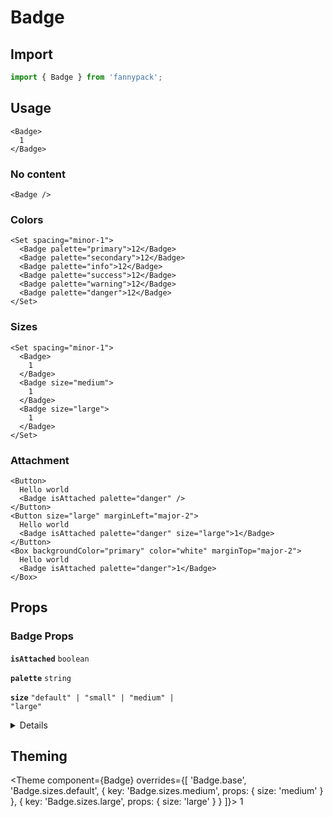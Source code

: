 
# Badge

## Import

```jsx
import { Badge } from 'fannypack';
```

## Usage

```jsx-live
<Badge>
  1
</Badge>
```

### No content

```jsx-live
<Badge />
```

### Colors

```jsx-live
<Set spacing="minor-1">
  <Badge palette="primary">12</Badge>
  <Badge palette="secondary">12</Badge>
  <Badge palette="info">12</Badge>
  <Badge palette="success">12</Badge>
  <Badge palette="warning">12</Badge>
  <Badge palette="danger">12</Badge>
</Set>
```

### Sizes

```jsx-live
<Set spacing="minor-1">
  <Badge>
    1
  </Badge>
  <Badge size="medium">
    1
  </Badge>
  <Badge size="large">
    1
  </Badge>
</Set>
```

### Attachment

```jsx-live
<Button>
  Hello world
  <Badge isAttached palette="danger" />
</Button>
<Button size="large" marginLeft="major-2">
  Hello world
  <Badge isAttached palette="danger" size="large">1</Badge>
</Button>
<Box backgroundColor="primary" color="white" marginTop="major-2">
  Hello world
  <Badge isAttached palette="danger">1</Badge>
</Box>
```

## Props

### Badge Props

<!-- Automatically generated -->

**<Code marginRight="major-1">isAttached</Code>** <Code fontSize="150" palette="primary">boolean</Code> 

<Box marginBottom="major-4" />

**<Code marginRight="major-1">palette</Code>** <Code fontSize="150" palette="primary">string</Code> 

<Box marginBottom="major-4" />

**<Code marginRight="major-1">size</Code>** <Code fontSize="150" palette="primary">&#34;default&#34; | &#34;small&#34; | &#34;medium&#34; | &#34;large&#34;</Code> 

<Box marginBottom="major-4" />

<details><Box use="summary" marginBottom="major-2">Inherits <code><strong>Box</strong></code> props</Box>

**<Code marginRight="major-1">use</Code>**  

<Code isBlock palette="primary" fontSize="150" padding="minor-1" marginBottom="major-2">
{`string
  | ComponentClass<any, any>
  | FunctionComponent<any>`}
</Code>

<Box marginBottom="major-4" />

**<Code marginRight="major-1">className</Code>** <Code fontSize="150" palette="primary">string</Code> 

<Box marginBottom="major-4" />

**<Code marginRight="major-1">children</Code>**  

<Code isBlock palette="primary" fontSize="150" padding="minor-1" marginBottom="major-2">
{`string
  | number
  | boolean
  | {}
  | ReactElement<any, string
  | ((props: any) => ReactElement<any, string
  | ...
  | (new (props: any) => Component<any, any, any>)>)
  | (new (props: any) => Component<any, any, any>)>
  | ReactNodeArray
  | ReactPortal
  | ((props: BoxProps) => ReactNode)`}
</Code>

<Box marginBottom="major-4" />

**<Code marginRight="major-1">altitude</Code>** <Code fontSize="150" palette="primary">string</Code> 

<Box marginBottom="major-4" />

**<Code marginRight="major-1">showBreakpoint</Code>** <Code fontSize="150" palette="primary">string</Code> 

<Box marginBottom="major-4" />

**<Code marginRight="major-1">hiddenBreakpoint</Code>** <Code fontSize="150" palette="primary">string</Code> 

<Box marginBottom="major-4" />

**<Code marginRight="major-1">overrides</Code>**  

<Code isBlock palette="primary" fontSize="150" padding="minor-1" marginBottom="major-2">
{`{
  altitudes?: AltitudesThemeConfig;
  borders?: BordersThemeConfig;
  borderRadii?: BorderRadiiThemeConfig;
  breakpoints?: BreakpointsThemeConfig;
  fontSizes?: FontSizeThemeConfig;
  fontWeights?: FontWeightsThemeConfig;
  ... 41 more ...;
  Spinner?: SpinnerThemeConfig;
}`}
</Code>

<Box marginBottom="major-4" />

**<Code marginRight="major-1">elementRef</Code>** <Code fontSize="150" palette="primary">((instance: any) =&#62; void) | RefObject&#60;any&#62;</Code> 

<Box marginBottom="major-4" />

**<Code marginRight="major-1">themeKeyOverride</Code>** <Code fontSize="150" palette="primary">string</Code> 

<Box marginBottom="major-4" />

</details>

          

## Theming

<Theme
  component={Badge}
  overrides={[
    'Badge.base',
    'Badge.sizes.default',
    { key: 'Badge.sizes.medium', props: { size: 'medium' } },
    { key: 'Badge.sizes.large', props: { size: 'large' } }
  ]}>
  1
</Theme>
